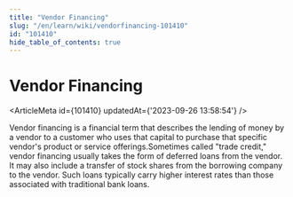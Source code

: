 ```yaml
---
title: "Vendor Financing"
slug: "/en/learn/wiki/vendorfinancing-101410"
id: "101410"
hide_table_of_contents: true
---
```



# Vendor Financing

<ArticleMeta id={101410} updatedAt={'2023-09-26 13:58:54'} />
<div className='border-solid border-b border-t-0 my-4 border-[var(--ifm-color-gray-300)]' />

Vendor financing is a financial term that describes the lending of money by a vendor to a customer who uses that capital to purchase that specific vendor's product or service offerings.Sometimes called "trade credit," vendor financing usually takes the form of deferred loans from the vendor. It may also include a transfer of stock shares from the borrowing company to the vendor. Such loans typically carry higher interest rates than those associated with traditional bank loans.
